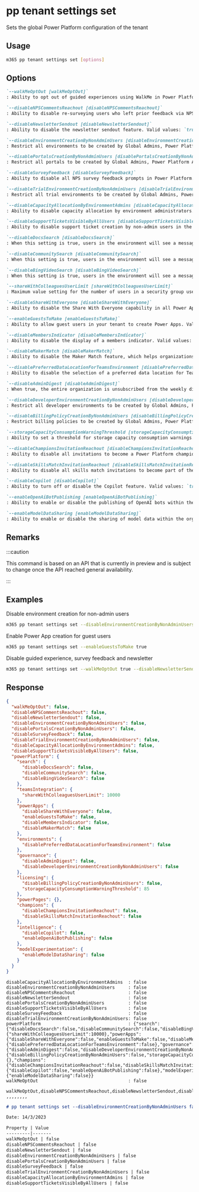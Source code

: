 
# pp tenant settings set

Sets the global Power Platform configuration of the tenant

## Usage

```sh
m365 pp tenant settings set [options]
```

## Options

```md definition-list
`--walkMeOptOut [walkMeOptOut]`
: Ability to opt out of guided experiences using WalkMe in Power Platform. Valid values: `true`, `false`.

`--disableNPSCommentsReachout [disableNPSCommentsReachout]`
: Ability to disable re-surveying users who left prior feedback via NPS prompts in Power Platform. Valid values: `true`, `false`.

`--disableNewsletterSendout [disableNewsletterSendout]`
: Ability to disable the newsletter sendout feature. Valid values: `true`, `false`.

`--disableEnvironmentCreationByNonAdminUsers [disableEnvironmentCreationByNonAdminUsers]`
: Restrict all environments to be created by Global Admins, Power Platform Admins, or Dynamics365 Service Admins. Valid values: `true`, `false`.

`--disablePortalsCreationByNonAdminUsers [disablePortalsCreationByNonAdminUsers]`
: Restrict all portals to be created by Global Admins, Power Platform Admins, or Dynamics365 Service Admins. Valid values: `true`, `false`.

`--disableSurveyFeedback [disableSurveyFeedback]`
: Ability to disable all NPS survey feedback prompts in Power Platform. Valid values: `true`, `false`.

`--disableTrialEnvironmentCreationByNonAdminUsers [disableTrialEnvironmentCreationByNonAdminUsers]`
: Restrict all trial environments to be created by Global Admins, Power Platform Admins, or Dynamics365 Service Admins. Valid values: `true`, `false`.

`--disableCapacityAllocationByEnvironmentAdmins [disableCapacityAllocationByEnvironmentAdmins]`
: Ability to disable capacity allocation by environment administrators. Valid values: `true`, `false`.

`--disableSupportTicketsVisibleByAllUsers [disableSupportTicketsVisibleByAllUsers]`
: Ability to disable support ticket creation by non-admin users in the tenant. Valid values: `true`, `false`.

`--disableDocsSearch [disableDocsSearch]`
: When this setting is true, users in the environment will see a message that Microsoft Learn and Documentation search categories have been turned off by the administrator in the search results page. Valid values: `true`, `false`.

`--disableCommunitySearch [disableCommunitySearch]`
: When this setting is true, users in the environment will see a message that Community and Blog search categories have been turned off by the administrator in the search results page. Valid values: `true`, `false`.

`--disableBingVideoSearch [disableBingVideoSearch]`
: When this setting is true, users in the environment will see a message that video search categories have been turned off by the administrator in the search results page. Valid values: `true`, `false`.

`--shareWithColleaguesUserLimit [shareWithColleaguesUserLimit]`
: Maximum value setting for the number of users in a security group used to share an app built using Power Apps on Microsoft Teams. Specify any number as a value.

`--disableShareWithEveryone [disableShareWithEveryone]`
: Ability to disable the Share With Everyone capability in all Power Apps. Valid values: `true`, `false`.

`--enableGuestsToMake [enableGuestsToMake]`
: Ability to allow guest users in your tenant to create Power Apps. Valid values: `true`, `false`.

`--disableMembersIndicator [disableMembersIndicator]`
: Ability to disable the display of a members indicator. Valid values: `true`, `false`.

`--disableMakerMatch [disableMakerMatch]`
: Ability to disable the Maker Match feature, which helps organizations find internal resources with the necessary skills to develop custom apps and solutions using Power Platform. Valid values: `true`, `false`.

`--disablePreferredDataLocationForTeamsEnvironment [disablePreferredDataLocationForTeamsEnvironment]`
: Ability to disable the selection of a preferred data location for Teams environment. Valid values: `true`, `false`.

`--disableAdminDigest [disableAdminDigest]`
: When true, the entire organization is unsubscribed from the weekly digest. Valid values: `true`, `false`.

`--disableDeveloperEnvironmentCreationByNonAdminUsers [disableDeveloperEnvironmentCreationByNonAdminUsers]`
: Restrict all developer environments to be created by Global Admins, Power Platform Admins, or Dynamics365 Service Admins. Valid values: `true`, `false`.

`--disableBillingPolicyCreationByNonAdminUsers [disableBillingPolicyCreationByNonAdminUsers]`
: Restrict billing policies to be created by Global Admins, Power Platform Admins, or Dynamics365 Service Admins. Valid values: `true`, `false`.

`--storageCapacityConsumptionWarningThreshold [storageCapacityConsumptionWarningThreshold]`
: Ability to set a threshold for storage capacity consumption warnings. Specify any number as a value.

`--disableChampionsInvitationReachout [disableChampionsInvitationReachout]`
: Ability to disable all invitations to become a Power Platform champion. Valid values: `true`, `false`.

`--disableSkillsMatchInvitationReachout [disableSkillsMatchInvitationReachout]`
: Ability to disable all skills match invitations to become part of the makers community. Valid values: `true`, `false`.

`--disableCopilot [disableCopilot]`
: Ability to turn off or disable the Copilot feature. Valid values: `true`, `false`.

`--enableOpenAiBotPublishing [enableOpenAiBotPublishing]`
: Ability to enable or disable the publishing of OpenAI bots within the organization's environment. Valid values: `true`, `false`.

`--enableModelDataSharing [enableModelDataSharing]`
: Ability to enable or disable the sharing of model data within the organization's environment. Valid values: `true`, `false`.
```

<Global />

## Remarks

:::caution

This command is based on an API that is currently in preview and is subject to change once the API reached general availability.

:::

## Examples

Disable environment creation for non-admin users

```sh
m365 pp tenant settings set --disableEnvironmentCreationByNonAdminUsers true --disableTrialEnvironmentCreationByNonAdminUsers true --disableDeveloperEnvironmentCreationByNonAdminUsers true
```

Enable Power App creation for guest users

```sh
m365 pp tenant settings set --enableGuestsToMake true
```

Disable guided experience, survey feedback and newsletter

```sh
m365 pp tenant settings set --walkMeOptOut true --disableNewsletterSendout true --disableSurveyFeedback true
```

## Response

<Tabs>
  <TabItem value="JSON">

  ```json
  {
    "walkMeOptOut": false,
    "disableNPSCommentsReachout": false,
    "disableNewsletterSendout": false,
    "disableEnvironmentCreationByNonAdminUsers": false,
    "disablePortalsCreationByNonAdminUsers": false,
    "disableSurveyFeedback": false,
    "disableTrialEnvironmentCreationByNonAdminUsers": false,
    "disableCapacityAllocationByEnvironmentAdmins": false,
    "disableSupportTicketsVisibleByAllUsers": false,
    "powerPlatform": {
      "search": {
        "disableDocsSearch": false,
        "disableCommunitySearch": false,
        "disableBingVideoSearch": false
      },
      "teamsIntegration": {
        "shareWithColleaguesUserLimit": 10000
      },
      "powerApps": {
        "disableShareWithEveryone": false,
        "enableGuestsToMake": false,
        "disableMembersIndicator": false,
        "disableMakerMatch": false
      },
      "environments": {
        "disablePreferredDataLocationForTeamsEnvironment": false
      },
      "governance": {
        "disableAdminDigest": false,
        "disableDeveloperEnvironmentCreationByNonAdminUsers": false
      },
      "licensing": {
        "disableBillingPolicyCreationByNonAdminUsers": false,
        "storageCapacityConsumptionWarningThreshold": 85
      },
      "powerPages": {},
      "champions": {
        "disableChampionsInvitationReachout": false,
        "disableSkillsMatchInvitationReachout": false
      },
      "intelligence": {
        "disableCopilot": false,
        "enableOpenAiBotPublishing": false
      },
      "modelExperimentation": {
        "enableModelDataSharing": false
      }
    }
  }
  ```

  </TabItem>
  <TabItem value="Text">

  ```text
  disableCapacityAllocationByEnvironmentAdmins  : false
  disableEnvironmentCreationByNonAdminUsers     : false
  disableNPSCommentsReachout                    : false
  disableNewsletterSendout                      : false
  disablePortalsCreationByNonAdminUsers         : false
  disableSupportTicketsVisibleByAllUsers        : false
  disableSurveyFeedback                         : false
  disableTrialEnvironmentCreationByNonAdminUsers: false
  powerPlatform                                 : {"search":{"disableDocsSearch":false,"disableCommunitySearch":false,"disableBingVideoSearch":false},"teamsIntegration":{"shareWithColleaguesUserLimit":10000},"powerApps":{"disableShareWithEveryone":false,"enableGuestsToMake":false,"disableMembersIndicator":false,"disableMakerMatch":false},"environments":{"disablePreferredDataLocationForTeamsEnvironment":false},"governance":{"disableAdminDigest":false,"disableDeveloperEnvironmentCreationByNonAdminUsers":false},"licensing":{"disableBillingPolicyCreationByNonAdminUsers":false,"storageCapacityConsumptionWarningThreshold":85},"powerPages":{},"champions":{"disableChampionsInvitationReachout":false,"disableSkillsMatchInvitationReachout":false},"intelligence":{"disableCopilot":false,"enableOpenAiBotPublishing":false},"modelExperimentation":{"enableModelDataSharing":false}}
  walkMeOptOut                                  : false
  ```

  </TabItem>
  <TabItem value="CSV">

  ```csv
  walkMeOptOut,disableNPSCommentsReachout,disableNewsletterSendout,disableEnvironmentCreationByNonAdminUsers,disablePortalsCreationByNonAdminUsers,disableSurveyFeedback,disableTrialEnvironmentCreationByNonAdminUsers,disableCapacityAllocationByEnvironmentAdmins,disableSupportTicketsVisibleByAllUsers
  ,,,,,,,,
  ```

  </TabItem>
  <TabItem value="Markdown">

  ```md
  # pp tenant settings set --disableEnvironmentCreationByNonAdminUsers false --disableTrialEnvironmentCreationByNonAdminUsers false --disableDeveloperEnvironmentCreationByNonAdminUsers false

  Date: 14/3/2023

  Property | Value
  ---------|-------
  walkMeOptOut | false
  disableNPSCommentsReachout | false
  disableNewsletterSendout | false
  disableEnvironmentCreationByNonAdminUsers | false
  disablePortalsCreationByNonAdminUsers | false
  disableSurveyFeedback | false
  disableTrialEnvironmentCreationByNonAdminUsers | false
  disableCapacityAllocationByEnvironmentAdmins | false
  disableSupportTicketsVisibleByAllUsers | false
  ```

  </TabItem>
</Tabs>

